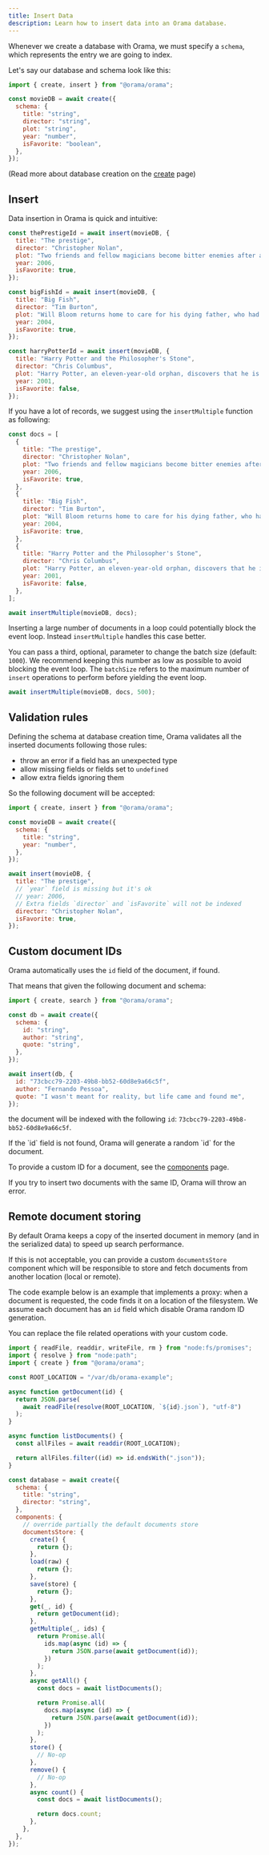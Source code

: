 ```yaml
---
title: Insert Data
description: Learn how to insert data into an Orama database.
---
```


Whenever we create a database with Orama, we must specify a `schema`, which
represents the entry we are going to index.

Let's say our database and schema look like this:

```javascript copy
import { create, insert } from "@orama/orama";

const movieDB = await create({
  schema: {
    title: "string",
    director: "string",
    plot: "string",
    year: "number",
    isFavorite: "boolean",
  },
});
```

(Read more about database creation on the [create](/open-source/usage/create) page)

## Insert

Data insertion in Orama is quick and intuitive:

```javascript copy
const thePrestigeId = await insert(movieDB, {
  title: "The prestige",
  director: "Christopher Nolan",
  plot: "Two friends and fellow magicians become bitter enemies after a sudden tragedy. As they devote themselves to this rivalry, they make sacrifices that bring them fame but with terrible consequences.",
  year: 2006,
  isFavorite: true,
});

const bigFishId = await insert(movieDB, {
  title: "Big Fish",
  director: "Tim Burton",
  plot: "Will Bloom returns home to care for his dying father, who had a penchant for telling unbelievable stories. After he passes away, Will tries to find out if his tales were really true.",
  year: 2004,
  isFavorite: true,
});

const harryPotterId = await insert(movieDB, {
  title: "Harry Potter and the Philosopher's Stone",
  director: "Chris Columbus",
  plot: "Harry Potter, an eleven-year-old orphan, discovers that he is a wizard and is invited to study at Hogwarts. Even as he escapes a dreary life and enters a world of magic, he finds trouble awaiting him.",
  year: 2001,
  isFavorite: false,
});
```

If you have a lot of records, we suggest using the `insertMultiple` function as following:

```javascript copy
const docs = [
  {
    title: "The prestige",
    director: "Christopher Nolan",
    plot: "Two friends and fellow magicians become bitter enemies after a sudden tragedy. As they devote themselves to this rivalry, they make sacrifices that bring them fame but with terrible consequences.",
    year: 2006,
    isFavorite: true,
  },
  {
    title: "Big Fish",
    director: "Tim Burton",
    plot: "Will Bloom returns home to care for his dying father, who had a penchant for telling unbelievable stories. After he passes away, Will tries to find out if his tales were really true.",
    year: 2004,
    isFavorite: true,
  },
  {
    title: "Harry Potter and the Philosopher's Stone",
    director: "Chris Columbus",
    plot: "Harry Potter, an eleven-year-old orphan, discovers that he is a wizard and is invited to study at Hogwarts. Even as he escapes a dreary life and enters a world of magic, he finds trouble awaiting him.",
    year: 2001,
    isFavorite: false,
  },
];

await insertMultiple(movieDB, docs);
```

Inserting a large number of documents in a loop could potentially block the event loop.
Instead `insertMultiple` handles this case better.

You can pass a third, optional, parameter to change the batch size (default:
`1000`). We recommend keeping this number as low as possible to avoid blocking
the event loop. The `batchSize` refers to the maximum number of `insert`
operations to perform before yielding the event loop.

```javascript
await insertMultiple(movieDB, docs, 500);
```

## Validation rules

Defining the schema at database creation time, Orama validates all the inserted documents following those rules:

- throw an error if a field has an unexpected type
- allow missing fields or fields set to `undefined`
- allow extra fields ignoring them

So the following document will be accepted:

```javascript copy
import { create, insert } from "@orama/orama";

const movieDB = await create({
  schema: {
    title: "string",
    year: "number",
  },
});

await insert(movieDB, {
  title: "The prestige",
  // `year` field is missing but it's ok
  // year: 2006,
  // Extra fields `director` and `isFavorite` will not be indexed
  director: "Christopher Nolan",
  isFavorite: true,
});
```

## Custom document IDs

Orama automatically uses the `id` field of the document, if found.

That means that given the following document and schema:

```js
import { create, search } from "@orama/orama";

const db = await create({
  schema: {
    id: "string",
    author: "string",
    quote: "string",
  },
});

await insert(db, {
  id: "73cbcc79-2203-49b8-bb52-60d8e9a66c5f",
  author: "Fernando Pessoa",
  quote: "I wasn't meant for reality, but life came and found me",
});
```

the document will be indexed with the following `id`: `73cbcc79-2203-49b8-bb52-60d8e9a66c5f`.

<Aside type="tip">
If the `id` field is not found, Orama will generate a random `id` for the document.

To provide a custom ID for a document, see the [components](/open-source/internals/components) page.
</Aside>

<Aside type="danger">
If you try to insert two documents with the same ID, Orama will throw an error.
</Aside>

## Remote document storing

By default Orama keeps a copy of the inserted document in memory (and in the serialized data) to speed up search performance.

If this is not acceptable, you can provide a custom `documentsStore` component which will be responsible to store
and fetch documents from another location (local or remote).

The code example below is an example that implements a proxy: when a document is requested, the code finds it on a location of the filesystem.
We assume each document has an `id` field which disable Orama random ID generation.

You can replace the file related operations with your custom code.

```javascript copy
import { readFile, readdir, writeFile, rm } from "node:fs/promises";
import { resolve } from "node:path";
import { create } from "@orama/orama";

const ROOT_LOCATION = "/var/db/orama-example";

async function getDocument(id) {
  return JSON.parse(
    await readFile(resolve(ROOT_LOCATION, `${id}.json`), "utf-8")
  );
}

async function listDocuments() {
  const allFiles = await readdir(ROOT_LOCATION);

  return allFiles.filter((id) => id.endsWith(".json"));
}

const database = await create({
  schema: {
    title: "string",
    director: "string",
  },
  components: {
    // override partially the default documents store
    documentsStore: {
      create() {
        return {};
      },
      load(raw) {
        return {};
      },
      save(store) {
        return {};
      },
      get(_, id) {
        return getDocument(id);
      },
      getMultiple(_, ids) {
        return Promise.all(
          ids.map(async (id) => {
            return JSON.parse(await getDocument(id));
          })
        );
      },
      async getAll() {
        const docs = await listDocuments();

        return Promise.all(
          docs.map(async (id) => {
            return JSON.parse(await getDocument(id));
          })
        );
      },
      store() {
        // No-op
      },
      remove() {
        // No-op
      },
      async count() {
        const docs = await listDocuments();

        return docs.count;
      },
    },
  },
});
```
